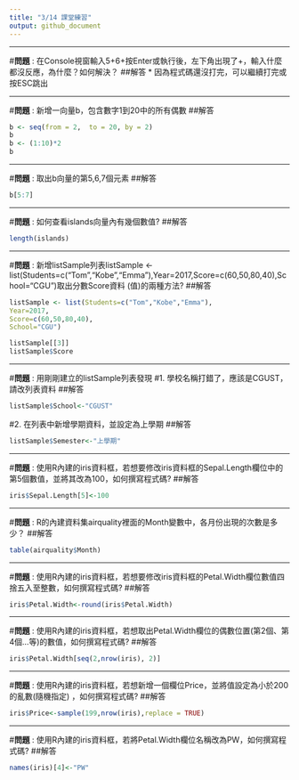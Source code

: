```yaml
---
title: "3/14 課堂練習"
output: github_document
---
```

***
#**問題** : 在Console視窗輸入5+6+按Enter或執行後，左下角出現了+，輸入什麼都沒反應，為什麼？如何解決？
##解答
* 因為程式碼還沒打完，可以繼續打完或按ESC跳出

***
#**問題** : 新增一向量b，包含數字1到20中的所有偶數
##解答

```r
b <- seq(from = 2,  to = 20, by = 2)
b
b <- (1:10)*2
b
```
***
#**問題** : 取出b向量的第5,6,7個元素
##解答

```r
b[5:7]
```
***
#**問題** : 如何查看islands向量內有幾個數值?
##解答

```r
length(islands)
```
***
#**問題** : 新增listSample列表listSample <- list(Students=c("Tom","Kobe","Emma"),Year=2017,Score=c(60,50,80,40),School="CGU")取出分數Score資料 (值)的兩種方法?
##解答

```r
listSample <- list(Students=c("Tom","Kobe","Emma"),
Year=2017,
Score=c(60,50,80,40),
School="CGU")

listSample[[3]]
listSample$Score
```
***
#**問題** : 用剛剛建立的listSample列表發現
#1. 學校名稱打錯了，應該是CGUST，請改列表資料
##解答
```r
listSample$School<-"CGUST"
```
#2. 在列表中新增學期資料，並設定為上學期
##解答
```r
listSample$Semester<-"上學期"
```
***
#**問題** : 使用R內建的iris資料框，若想要修改iris資料框的Sepal.Length欄位中的第5個數值，並將其改為100，如何撰寫程式碼?
##解答

```r
iris$Sepal.Length[5]<-100
```
***
#**問題** : R的內建資料集airquality裡面的Month變數中，各月份出現的次數是多少？
##解答
```r
table(airquality$Month)
```
***
#**問題** : 使用R內建的iris資料框，若想要修改iris資料框的Petal.Width欄位數值四捨五入至整數，如何撰寫程式碼?
##解答

```r
iris$Petal.Width<-round(iris$Petal.Width)
```
***
#**問題** : 使用R內建的iris資料框，若想取出Petal.Width欄位的偶數位置(第2個、第4個…等)的數值，如何撰寫程式碼?
##解答

```r
iris$Petal.Width[seq(2,nrow(iris), 2)]
```
***
#**問題** : 使用R內建的iris資料框，若想新增一個欄位Price，並將值設定為小於200的亂數(隨機指定) ，如何撰寫程式碼?
##解答

```r
iris$Price<-sample(199,nrow(iris),replace = TRUE)
```
***
#**問題** : 使用R內建的iris資料框，若將Petal.Width欄位名稱改為PW，如何撰寫程式碼?
##解答

```r
names(iris)[4]<-"PW"
```


